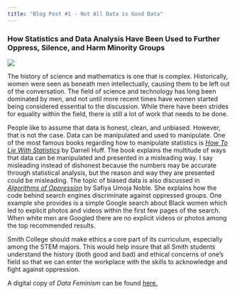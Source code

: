 ```yaml
---
title: "Blog Post #1 - Not All Data is Good Data"
---
```


### How Statistics and Data Analysis Have Been Used to Further Oppress, Silence, and Harm Minority Groups

 ![](https://i.morioh.com/201011/bd5033a8.webp)
  
  The history of science and mathematics is one that is complex. Historically, women were seen as beneath men intellectually, causing them to be left out of the conversation. The field of science and technology has long been dominated by men, and not until more recent times have women started being considered essential to the discussion. While there have been strides for equality within the field, there is still a lot of work that needs to be done. 
  
  People like to assume that data is honest, clean, and unbiased. However, that is not the case. Data can be manipulated and used to manipulate. One of the most famous books regarding how to manipulate statistics is [*How To Lie With Statistics*](https://www.researchgate.net/profile/Grigori-Evreinov/post/Data-visualization-which-is-best-for-within-and-cross-source-data/attachment/5b0690b6b53d2f63c3cdcad5/AS%3A629755908993031%401527156917765/download/How-to-Lie-with-Statistics.pdf) by Darrell Huff. The book explains the multitude of ways that data can be manipulated and presented in a misleading way. I say misleading instead of dishonest because the numbers may be accurate through statistical analysis, but the reason and way they are presented could be misleading. The topic of biased data is also discussed in [*Algorithms of Oppression*](https://podcasts.google.com/feed/aHR0cHM6Ly9mZWVkcy5wb2R0cmFjLmNvbS8xOVd6VlR4MV9IZlg/episode/dGFnOnNvdW5kY2xvdWQsMjAxMDp0cmFja3MvNzA5MjIwMjQ1?hl=en&ved=2ahUKEwi09prJoPzuAhUCh-AKHdz_AZsQjrkEegQICRAI&ep=6) by Safiya Umoja Noble. She explains how the code behind search engines discriminate against oppressed groups. One example she provides is a simple Google search about Black women which led to explicit photos and videos within the first few pages of the search. When white men are Googled there are no explicit videos or photos among the top recommended results. 
  
  Smith College should make ethics a core part of its curriculum, especially among the STEM majors. This would help insure that all Smith students understand the history (both good and bad) and ethical concerns of one’s field so that we can enter the workplace with the skills to acknowledge and fight against oppression. 
 

A digital copy of *Data Feminism* can be found [here.](https://mitpressonpubpub.mitpress.mit.edu/pub/dgv16l22/release/6)
